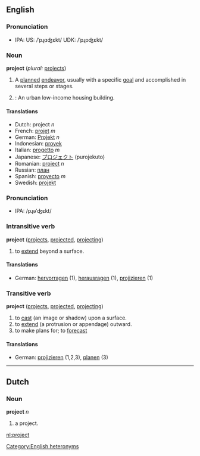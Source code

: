 ==English==

===Pronunciation===
*IPA: US: /ˈpɻɑʤεkt/ UDK: /ˈpɻɒʤεkt/

===Noun===
'''project'''  (''plural:'' [[projects]])
# A [[plan]]ned [[endeavor]], usually with a specific [[goal]] and accomplished in several steps or stages.
# {{US}}: An urban low-income housing building.

==== Translations ====
*Dutch: project ''n''
*French: [[projet]] ''m''
*German: [[Projekt]] ''n''
*Indonesian: [[proyek]]
*Italian: [[progetto]] ''m''
*Japanese: [[プロジェクト]] (purojekuto)
*Romanian: [[proiect]] ''n''
*Russian: [[план]]
*Spanish: [[proyecto]] ''m''
*Swedish: [[projekt]]

===Pronunciation===
*IPA: /pɻəˈʤεkt/

===Intransitive verb===
'''project'''  ([[projects]], [[projected]], [[projecting]])
#to [[extend]] beyond a surface.

====Translations====
*German: [[hervorragen]] (1), [[herausragen]] (1), [[projizieren]] (1)

===Transitive verb===
'''project'''  ([[projects]], [[projected]], [[projecting]])
# to [[cast]] (an image or shadow) upon a surface.
# to [[extend]] (a protrusion or appendage) outward.
# to make plans for; to [[forecast]]

====Translations====
*German: [[projizieren]] (1,2,3), [[planen]] (3)

----
==Dutch==
===Noun===
'''project''' ''n''

# a project.

[[nl:project]]

[[Category:English heteronyms]]